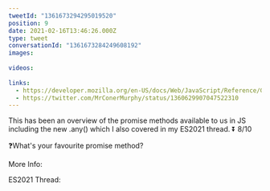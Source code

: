 ```yaml
---
tweetId: "1361673294295019520"
position: 9
date: 2021-02-16T13:46:26.000Z
type: tweet
conversationId: "1361673284249608192"
images:
  
videos:
  
links:
  - https://developer.mozilla.org/en-US/docs/Web/JavaScript/Reference/Global_Objects/Promise#
  - https://twitter.com/MrConerMurphy/status/1360629907047522310
---
```

This has been an overview of the promise methods available to us in JS including the new .any() which I also covered in my ES2021 thread. ⏬ 8/10

❓What's your favourite promise method?

More Info: 

ES2021 Thread: 
